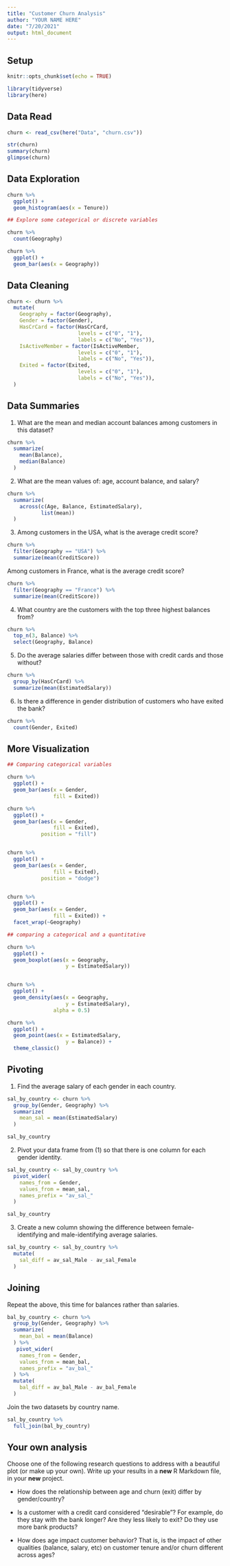```yaml
---
title: "Customer Churn Analysis"
author: "YOUR NAME HERE"
date: "7/20/2021"
output: html_document
---
```


## Setup

```r
knitr::opts_chunk$set(echo = TRUE)
```

```r
library(tidyverse)
library(here)
```

## Data Read

```r
churn <- read_csv(here("Data", "churn.csv"))
```

```r
str(churn)
summary(churn)
glimpse(churn)
```


## Data Exploration

```r
churn %>%
  ggplot() +
  geom_histogram(aes(x = Tenure))
```


```r
## Explore some categorical or discrete variables

churn %>%
  count(Geography)

churn %>%
  ggplot() +
  geom_bar(aes(x = Geography))

```

## Data Cleaning


```r
churn <- churn %>%
  mutate(
    Geography = factor(Geography),
    Gender = factor(Gender),
    HasCrCard = factor(HasCrCard,
                       levels = c("0", "1"),
                       labels = c("No", "Yes")),
    IsActiveMember = factor(IsActiveMember,
                       levels = c("0", "1"),
                       labels = c("No", "Yes")),
    Exited = factor(Exited,
                       levels = c("0", "1"),
                       labels = c("No", "Yes")),
  )
```

## Data Summaries

1. What are the mean and median account balances among customers in this dataset?

```r
churn %>%
  summarize(
    mean(Balance),
    median(Balance)
  )
```


2. What are the mean values of: age, account balance, and salary?

```r
churn %>%
  summarize(
    across(c(Age, Balance, EstimatedSalary),
           list(mean))
  )
```

3. Among customers in the USA, what is the average credit score?

```r
churn %>%
  filter(Geography == "USA") %>%
  summarize(mean(CreditScore))
```

Among customers in France, what is the average credit score?

```r
churn %>%
  filter(Geography == "France") %>%
  summarize(mean(CreditScore))
```



4. What country are the customers with the top three highest balances from?

```r
churn %>%
  top_n(3, Balance) %>%
  select(Geography, Balance)
```


5. Do the average salaries differ between those with credit cards and those without?

```r
churn %>%
  group_by(HasCrCard) %>%
  summarize(mean(EstimatedSalary))
```


6. Is there a difference in gender distribution of customers who have exited the bank?

```r
churn %>%
  count(Gender, Exited)
```



## More Visualization

```r
## Comparing categorical variables

churn %>%
  ggplot() +
  geom_bar(aes(x = Gender,
               fill = Exited))

churn %>%
  ggplot() +
  geom_bar(aes(x = Gender,
               fill = Exited),
           position = "fill")


churn %>%
  ggplot() +
  geom_bar(aes(x = Gender,
               fill = Exited),
           position = "dodge")


churn %>%
  ggplot() +
  geom_bar(aes(x = Gender,
               fill = Exited)) +
  facet_wrap(~Geography)
```

```r
## comparing a categorical and a quantitative

churn %>%
  ggplot() +
  geom_boxplot(aes(x = Geography,
                   y = EstimatedSalary))


churn %>%
  ggplot() + 
  geom_density(aes(x = Geography,
                   y = EstimatedSalary),
               alpha = 0.5)

```


```r
churn %>%
  ggplot() + 
  geom_point(aes(x = EstimatedSalary,
                   y = Balance)) +
  theme_classic()

```


## Pivoting

1. Find the average salary of each gender in each country.

```r
sal_by_country <- churn %>%
  group_by(Gender, Geography) %>%
  summarize(
    mean_sal = mean(EstimatedSalary)
  )

sal_by_country
```


2. Pivot your data frame from (1) so that there is one column for each gender identity.

```r
sal_by_country <- sal_by_country %>%
  pivot_wider(
    names_from = Gender,
    values_from = mean_sal,
    names_prefix = "av_sal_"
  )

sal_by_country
```


3. Create a new column showing the difference between female-identifying and male-identifying average salaries.

```r
sal_by_country <- sal_by_country %>%
  mutate(
    sal_diff = av_sal_Male - av_sal_Female
  )
```



## Joining

Repeat the above, this time for balances rather than salaries.

```r
bal_by_country <- churn %>%
  group_by(Gender, Geography) %>%
  summarize(
    mean_bal = mean(Balance)
  ) %>%
   pivot_wider(
    names_from = Gender,
    values_from = mean_bal,
    names_prefix = "av_bal_"
  ) %>%
  mutate(
    bal_diff = av_bal_Male - av_bal_Female
  )

```


Join the two datasets by country name.

```r
sal_by_country %>%
  full_join(bal_by_country)
```



## Your own analysis

Choose one of the following research questions to address with a beautiful plot (or make up your own).  Write up your results in a **new** R Markdown file, in your **new** project.

* How does the relationship between age and churn (exit) differ by gender/country?

* Is a customer with a credit card considered "desirable"?  For example, do they stay with the bank longer?  Are they less likely to exit? Do they use more bank products?

* How does age impact customer behavior?  That is, is the impact of other qualities (balance, salary, etc) on customer tenure and/or churn different across ages?

